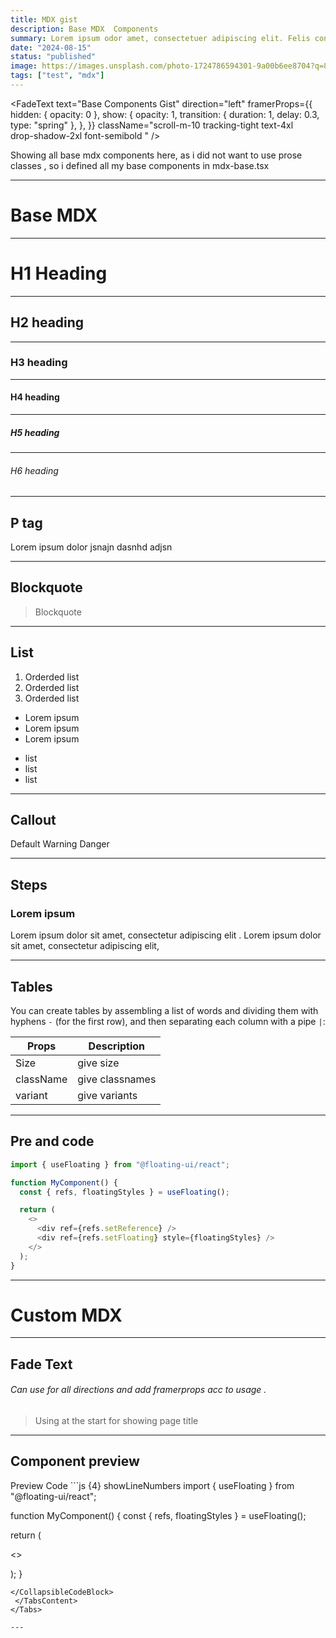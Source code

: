 ```yaml
---
title: MDX gist
description: Base MDX  Components
summary: Lorem ipsum odor amet, consectetuer adipiscing elit. Felis consectetur suspendisse sollicitudin ullamcorper primis cubilia mi.
date: "2024-08-15"
status: "published"
image: https://images.unsplash.com/photo-1724786594301-9a00b6ee8704?q=80&w=2095&auto=format&fit=crop&ixlib=rb-4.0.3&ixid=M3wxMjA3fDB8MHxwaG90by1wYWdlfHx8fGVufDB8fHx8fA%3D%3D
tags: ["test", "mdx"]
---
```


<FadeText
  text="Base Components Gist"
  direction="left"
  framerProps={{
    hidden: { opacity: 0 },
    show: {
      opacity: 1,
      transition: { duration: 1, delay: 0.3, type: "spring" },
    },
  }}
  className="scroll-m-10  tracking-tight
        text-4xl  
        drop-shadow-2xl font-semibold  "
/>

Showing all base mdx components here, as i did not want to use prose classes , so i defined all my base components in mdx-base.tsx

---

# Base MDX

---

# H1 Heading

---

## H2 heading

---

### H3 heading

---

#### H4 heading

---

##### H5 heading

---

###### H6 heading

---

## P tag

Lorem ipsum dolor jsnajn dasnhd adjsn

---

## Blockquote

> Blockquote

---

## List

1. Orderded list
2. Orderded list
3. Orderded list

- Lorem ipsum
- Lorem ipsum
- Lorem ipsum

* list
* list
* list

---

## Callout

<Callout>Default</Callout>
<Callout type="warning">Warning</Callout>
<Callout type="danger">Danger</Callout>

---

## Steps

### Lorem ipsum

<Steps>

<Step className="text-sm font-medium">
  Lorem ipsum dolor sit amet, consectetur adipiscing elit .
</Step>

<Step className="text-sm font-medium">
  Lorem ipsum dolor sit amet, consectetur adipiscing elit,
</Step>

</Steps>

---

## Tables

You can create tables by assembling a list of words and dividing them with hyphens `-` (for the first row), and then separating each column with a pipe `|`:

| Props     | Description     |
| --------- | --------------- |
| Size      | give size       |
| className | give classnames |
| variant   | give variants   |

---

## Pre and code

```js showLineNumbers {8-9} title="app/floating.js"
import { useFloating } from "@floating-ui/react";

function MyComponent() {
  const { refs, floatingStyles } = useFloating();

  return (
    <>
      <div ref={refs.setReference} />
      <div ref={refs.setFloating} style={floatingStyles} />
    </>
  );
}
```

---

# Custom MDX

---

## Fade Text

###### Can use for all directions and add framerprops acc to usage .

> Using at the start for showing page title

---
## Component preview

<Tabs defaultValue="preview" className="my-6">
  <TabsList>
    <TabsTrigger value="preview">Preview</TabsTrigger>
    <TabsTrigger value="code">Code</TabsTrigger>
  </TabsList>
  <TabsContent value="preview">
  <ComponentPreview />
  </TabsContent>
  <TabsContent value="code">
  <CollapsibleCodeBlock>
  ```js {4} showLineNumbers
import { useFloating } from "@floating-ui/react";

function MyComponent() {
const { refs, floatingStyles } = useFloating();

return (

<>
  <div ref={refs.setReference} />
  <div ref={refs.setFloating} style={floatingStyles} />
</>
); }

```
</CollapsibleCodeBlock>
 </TabsContent>
</Tabs>

---
